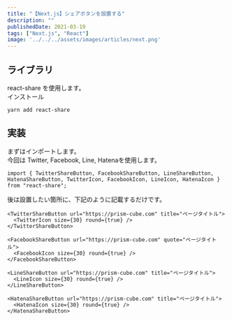 ---
title: "【Next.js】シェアボタンを設置する"
description: ""
publishedDate: 2021-03-19
tags: ["Next.js", "React"]
image: '../../../assets/images/articles/next.png'
---

## ライブラリ

react-share を使用します。  
インストール

```shell
yarn add react-share
```

## 実装

まずはインポートします。  
今回は Twitter, Facebook, Line, Hatenaを使用します。

```tsx
import { TwitterShareButton, FacebookShareButton, LineShareButton, HatenaShareButton, TwitterIcon, FacebookIcon, LineIcon, HatenaIcon } from "react-share";
```

後は設置したい箇所に、下記のように記載するだけです。

```tsx
<TwitterShareButton url="https://prism-cube.com" title="ページタイトル">
  <TwitterIcon size={30} round={true} />
</TwitterShareButton>

<FacebookShareButton url="https://prism-cube.com" quote="ページタイトル">
  <FacebookIcon size={30} round={true} />
</FacebookShareButton>

<LineShareButton url="https://prism-cube.com" title="ページタイトル">
  <LineIcon size={30} round={true} />
</LineShareButton>

<HatenaShareButton url="https://prism-cube.com" title="ページタイトル">
  <HatenaIcon size={30} round={true} />
</HatenaShareButton>
```
